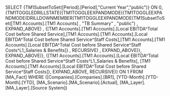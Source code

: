 SELECT {TM1SubsetToSet([Period].[Period],"Current Year","public")} ON 0, {TM1TOGGLEDRILLSTATE({TM1TOGGLEEXPANDMODE({TM1TOGGLEEXPANDMODE(DRILLDOWNMEMBER(TM1TOGGLEEXPANDMODE(TM1SubsetToSet([TM1 Accounts].[TM1 Accounts] , "TB Summary" , "public") , EXPAND_ABOVE) , {[TM1 Accounts].[TM1 Accounts].[Local EBITDA^Total Cost before Shared Service],[TM1 Accounts].[TM1 Accounts].[Local EBITDA^Total Cost before Shared Service^Staff Costs],[TM1 Accounts].[TM1 Accounts].[Local EBITDA^Total Cost before Shared Service^Staff Costs^L1_Salaries & Benefits]} , RECURSIVE) , EXPAND_ABOVE)}, EXPAND_ABOVE)}, {[TM1 Accounts].[TM1 Accounts].[Local EBITDA^Total Cost before Shared Service^Staff Costs^L1_Salaries & Benefits], [TM1 Accounts].[TM1 Accounts].[Local EBITDA^Total Cost before Shared Service^Staff Costs]}, EXPAND_ABOVE, RECURSIVE)} ON 1 FROM [MA_Fact] WHERE ([Companies].[Companies].[BR1], [YTD-Month].[YTD-Month].[YTD], [MA_Scenario].[MA_Scenario].[Actual], [MA_Layer].[MA_Layer].[Source System])